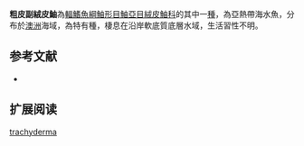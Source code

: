 {{Speciesbox
| name = 粗皮副絨皮鮋
| status = NE
| status_system = IUCN3.1
| genus = Paraploactis
| species = trachyderma
| authority = [[Bleeker|Bleeker]], 1865 
| synonyms = *''Aploactis lichen ,De Vis, 1884 ''
*''Erosa australiensis ,Borodin, 1932 ''
}}
'''粗皮副絨皮鮋'''為[[輻鰭魚綱|輻鰭魚綱]][[鮋形目|鮋形目]][[鮋亞目|鮋亞目]][[絨皮鮋科|絨皮鮋科]]的其中一[[種|種]]，為亞熱帶海水魚，分布於[[澳洲|澳洲]]海域，為特有種，棲息在沿岸軟底質底層水域，生活習性不明。
==参考文献==
*{{FishBase_species|genus=Paraploactis|species=trachyderma|year=2014|month=6}}

== 扩展阅读 ==
{{refbegin}}
{{wikispecies-inline|Paraploactis trachyderma|粗皮副絨皮鮋}}
{{refend}}
{{Taxonbar|from=Q1959662}}

[[Category:副絨皮鮋屬|trachyderma]]


{{鮋形目小作品}}
